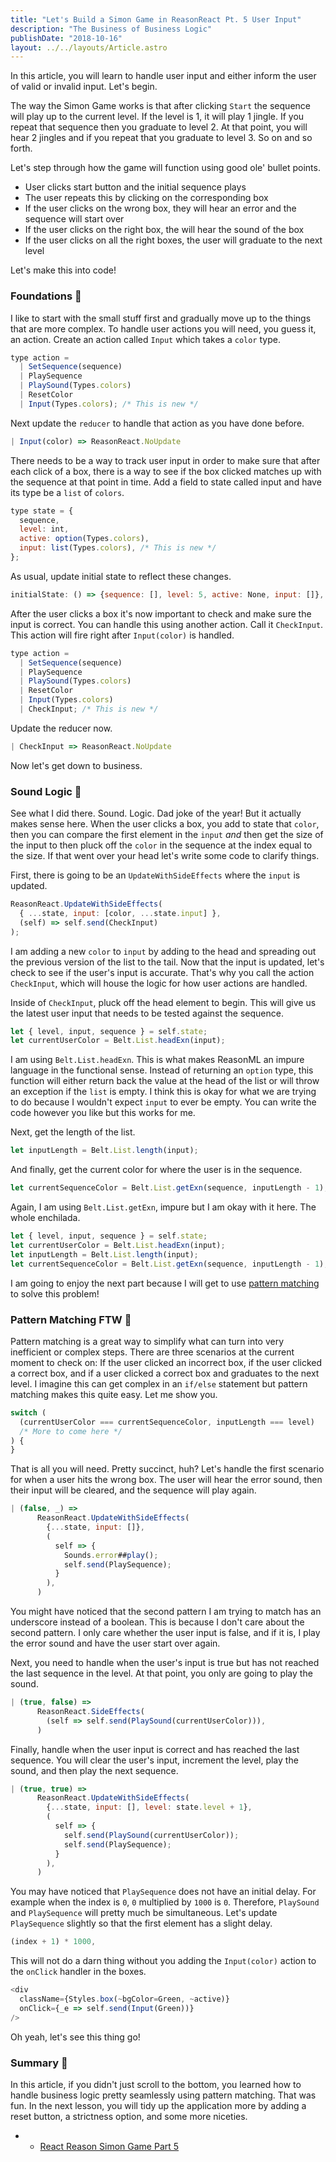 ```yaml
---
title: "Let's Build a Simon Game in ReasonReact Pt. 5 User Input"
description: "The Business of Business Logic"
publishDate: "2018-10-16"
layout: ../../layouts/Article.astro
---
```


In this article, you will learn to handle user input and either inform the user of valid or invalid input. Let's begin.

The way the Simon Game works is that after clicking `Start` the sequence will play up to the current level. If the level is 1, it will play 1 jingle. If you repeat that sequence then you graduate to level 2. At that point, you will hear 2 jingles and if you repeat that you graduate to level 3. So on and so forth.

Let's step through how the game will function using good ole' bullet points.

- User clicks start button and the initial sequence plays
- The user repeats this by clicking on the corresponding box
- If the user clicks on the wrong box, they will hear an error and the sequence will start over
- If the user clicks on the right box, the will hear the sound of the box
- If the user clicks on all the right boxes, the user will graduate to the next level

Let's make this into code!

### Foundations 🚧

I like to start with the small stuff first and gradually move up to the things that are more complex. To handle user actions you will need, you guess it, an action. Create an action called `Input` which takes a `color` type.

```javascript
type action =
  | SetSequence(sequence)
  | PlaySequence
  | PlaySound(Types.colors)
  | ResetColor
  | Input(Types.colors); /* This is new */
```

Next update the `reducer` to handle that action as you have done before.

```javascript
| Input(color) => ReasonReact.NoUpdate
```

There needs to be a way to track user input in order to make sure that after each click of a box, there is a way to see if the box clicked matches up with the sequence at that point in time. Add a field to state called input and have its type be a `list` of `colors`.

```javascript
type state = {
  sequence,
  level: int,
  active: option(Types.colors),
  input: list(Types.colors), /* This is new */
};
```

As usual, update initial state to reflect these changes.

```javascript
initialState: () => {sequence: [], level: 5, active: None, input: []},
```

After the user clicks a box it's now important to check and make sure the input is correct. You can handle this using another action. Call it `CheckInput`. This action will fire right after `Input(color)` is handled.

```javascript
type action =
  | SetSequence(sequence)
  | PlaySequence
  | PlaySound(Types.colors)
  | ResetColor
  | Input(Types.colors)
  | CheckInput; /* This is new */
```

Update the reducer now.

```javascript
| CheckInput => ReasonReact.NoUpdate
```

Now let's get down to business.

### Sound Logic 🧠

See what I did there. Sound. Logic. Dad joke of the year! But it actually makes sense here. When the user clicks a box, you add to state that `color`, then you can compare the first element in the `input` _and_ then get the size of the input to then pluck off the `color` in the sequence at the index equal to the size. If that went over your head let's write some code to clarify things.

First, there is going to be an `UpdateWithSideEffects` where the `input` is updated.

```javascript
ReasonReact.UpdateWithSideEffects(
  { ...state, input: [color, ...state.input] },
  (self) => self.send(CheckInput)
);
```

I am adding a new `color` to `input` by adding to the head and spreading out the previous version of the list to the tail. Now that the input is updated, let's check to see if the user's input is accurate. That's why you call the action `CheckInput`, which will house the logic for how user actions are handled.

Inside of `CheckInput`, pluck off the head element to begin. This will give us the latest user input that needs to be tested against the sequence.

```javascript
let { level, input, sequence } = self.state;
let currentUserColor = Belt.List.headExn(input);
```

I am using `Belt.List.headExn`. This is what makes ReasonML an impure language in the functional sense. Instead of returning an `option` type, this function will either return back the value at the head of the list or will throw an exception if the `list` is empty. I think this is okay for what we are trying to do because I wouldn't expect `input` to ever be empty. You can write the code however you like but this works for me.

Next, get the length of the list.

```javascript
let inputLength = Belt.List.length(input);
```

And finally, get the current color for where the user is in the sequence.

```javascript
let currentSequenceColor = Belt.List.getExn(sequence, inputLength - 1);
```

Again, I am using `Belt.List.getExn`, impure but I am okay with it here. The whole enchilada.

```javascript
let { level, input, sequence } = self.state;
let currentUserColor = Belt.List.headExn(input);
let inputLength = Belt.List.length(input);
let currentSequenceColor = Belt.List.getExn(sequence, inputLength - 1);
```

I am going to enjoy the next part because I will get to use [pattern matching](https://reasonml.github.io/docs/en/pattern-matching#docsNav) to solve this problem!

### Pattern Matching FTW 🙌

Pattern matching is a great way to simplify what can turn into very inefficient or complex steps. There are three scenarios at the current moment to check on: If the user clicked an incorrect box, if the user clicked a correct box, and if a user clicked a correct box and graduates to the next level. I imagine this can get complex in an `if/else` statement but pattern matching makes this quite easy. Let me show you.

```javascript
switch (
  (currentUserColor === currentSequenceColor, inputLength === level)
  /* More to come here */
) {
}
```

That is all you will need. Pretty succinct, huh? Let's handle the first scenario for when a user hits the wrong box. The user will hear the error sound, then their input will be cleared, and the sequence will play again.

```javascript
| (false, _) =>
      ReasonReact.UpdateWithSideEffects(
        {...state, input: []},
        (
          self => {
            Sounds.error##play();
            self.send(PlaySequence);
          }
        ),
      )
```

You might have noticed that the second pattern I am trying to match has an underscore instead of a boolean. This is because I don't care about the second pattern. I only care whether the user input is false, and if it is, I play the error sound and have the user start over again.

Next, you need to handle when the user's input is true but has not reached the last sequence in the level. At that point, you only are going to play the sound.

```javascript
| (true, false) =>
      ReasonReact.SideEffects(
        (self => self.send(PlaySound(currentUserColor))),
      )
```

Finally, handle when the user input is correct and has reached the last sequence. You will clear the user's input, increment the level, play the sound, and then play the next sequence.

```javascript
| (true, true) =>
      ReasonReact.UpdateWithSideEffects(
        {...state, input: [], level: state.level + 1},
        (
          self => {
            self.send(PlaySound(currentUserColor));
            self.send(PlaySequence);
          }
        ),
      )
```

You may have noticed that `PlaySequence` does not have an initial delay. For example when the index is `0`, `0` multiplied by `1000` is `0`. Therefore, `PlaySound` and `PlaySequence` will pretty much be simultaneous. Let's update `PlaySequence` slightly so that the first element has a slight delay.

```javascript
(index + 1) * 1000,
```

This will not do a darn thing without you adding the `Input(color)` action to the `onClick` handler in the boxes.

```javascript
<div
  className={Styles.box(~bgColor=Green, ~active)}
  onClick={_e => self.send(Input(Green))}
/>
```

Oh yeah, let's see this thing go!

### Summary 📝

In this article, if you didn't just scroll to the bottom, you learned how to handle business logic pretty seamlessly using pattern matching. That was fun. In the next lesson, you will tidy up the application more by adding a reset button, a strictness option, and some more niceties.

- - [React Reason Simon Game Part 5](https://github.com/arecvlohe/reason-react-simon-game/tree/part_5)
